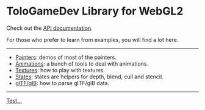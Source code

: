 # ToloGameDev Library for WebGL2

Check out the [API documentation](docs/).

For those who prefer to learn from examples, you will find a lot here.

---

-   [Painters](#/articles/painter): demos of most of the painters.
-   [Animations](#/articles/animation): a bunch of tools to deal with animations.
-   [Textures](#/articles/texture): how to play with textures.
-   [States](#/articles/state): states are helpers for depth, blend, cull and
    stencil.
-   [glTF/glB](#/tools/gltf): how to parse glTF/glB data.

---

[Test...](#/articles/test)
